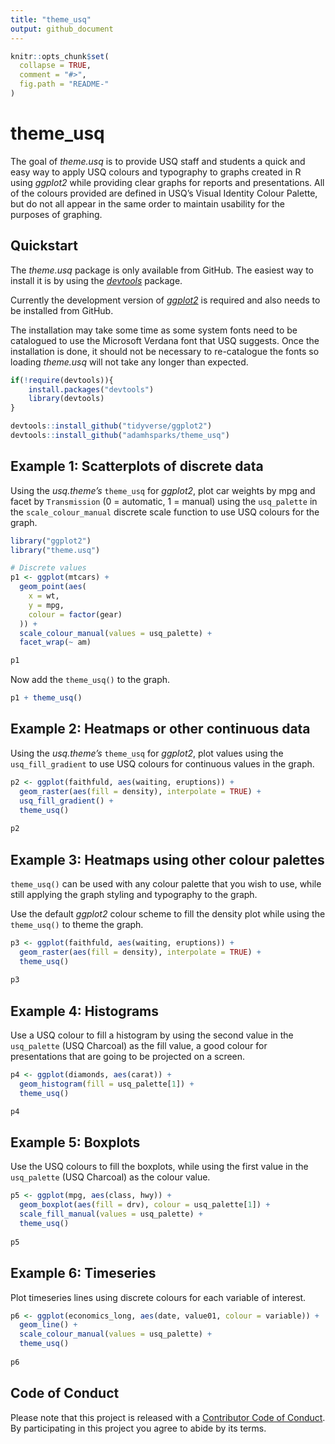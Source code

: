 ```yaml
---
title: "theme_usq"
output: github_document
---
```


```r
knitr::opts_chunk$set(
  collapse = TRUE,
  comment = "#>",
  fig.path = "README-"
)
```

# theme\_usq

The goal of _theme.usq_ is to provide USQ staff and students a quick and easy
way to apply USQ colours and typography to graphs created in R using _ggplot2_
while providing clear graphs for reports and presentations. All of the colours
provided are defined in USQ's Visual Identity Colour Palette, but do not all
appear in the same order to maintain usability for the purposes of graphing.

## Quickstart

The _theme.usq_ package is only available from GitHub. The easiest way to
install it is by using the [_devtools_](https://github.com/hadley/devtools) package.

Currently the development version of [_ggplot2_](https://github.com/tidyverse/ggplot2) is required and also needs
to be installed from GitHub.

The installation may take some time as some system fonts need to be catalogued
to use the Microsoft Verdana font that USQ suggests. Once the installation is
done, it should not be necessary to re-catalogue the fonts so loading _theme.usq_
will not take any longer than expected.

```r
if(!require(devtools)){
    install.packages("devtools")
    library(devtools)
}

devtools::install_github("tidyverse/ggplot2")
devtools::install_github("adamhsparks/theme_usq")
```

## Example 1: Scatterplots of discrete data

Using the _usq.theme's_ `theme_usq` for _ggplot2_, plot car weights by
mpg and facet by `Transmission` (0 = automatic, 1 = manual) using the
`usq_palette` in the `scale_colour_manual` discrete scale function to use
USQ colours for the graph.

```r
library("ggplot2")
library("theme.usq")

# Discrete values
p1 <- ggplot(mtcars) +
  geom_point(aes(
    x = wt,
    y = mpg,
    colour = factor(gear)
  )) +
  scale_colour_manual(values = usq_palette) +
  facet_wrap(~ am)

p1
```

Now add the `theme_usq()` to the graph.

```r
p1 + theme_usq()
```

## Example 2: Heatmaps or other continuous data

Using the _usq.theme's_ `theme_usq` for _ggplot2_, plot values using the
`usq_fill_gradient` to use USQ colours for continuous values in the graph.

```r
p2 <- ggplot(faithfuld, aes(waiting, eruptions)) +
  geom_raster(aes(fill = density), interpolate = TRUE) +
  usq_fill_gradient() +
  theme_usq()
  
p2
```

## Example 3: Heatmaps using other colour palettes

`theme_usq()` can be used with any colour palette that you wish to use, while
still applying the graph styling and typography to the graph.

Use the default _ggplot2_ colour scheme to fill the density plot while using
the `theme_usq()` to theme the graph.

```r
p3 <- ggplot(faithfuld, aes(waiting, eruptions)) +
  geom_raster(aes(fill = density), interpolate = TRUE) +
  theme_usq()
  
p3
```

## Example 4: Histograms

Use a USQ colour to fill a histogram by using the second value in the
`usq_palette` (USQ Charcoal) as the fill value, a good colour for presentations
that are going to be projected on a screen.

```r
p4 <- ggplot(diamonds, aes(carat)) +
  geom_histogram(fill = usq_palette[1]) +
  theme_usq()

p4
```

## Example 5: Boxplots

Use the USQ colours to fill the boxplots, while using the first value in the
`usq_palette` (USQ Charcoal) as the colour value.

```r
p5 <- ggplot(mpg, aes(class, hwy)) +
  geom_boxplot(aes(fill = drv), colour = usq_palette[1]) +
  scale_fill_manual(values = usq_palette) +
  theme_usq()
  
p5
```

## Example 6: Timeseries

Plot timeseries lines using discrete colours for each variable of interest.

```r
p6 <- ggplot(economics_long, aes(date, value01, colour = variable)) +
  geom_line() +
  scale_colour_manual(values = usq_palette) +
  theme_usq()
  
p6
```



## Code of Conduct

Please note that this project is released with a [Contributor Code of Conduct](CONDUCT.md). By participating in this project you agree to abide by its terms.
